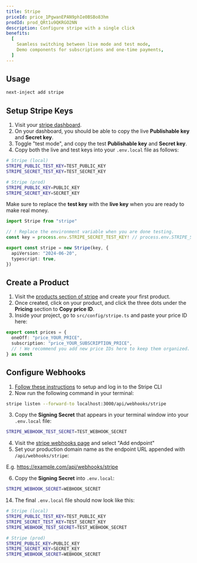```yaml
---
title: Stripe
priceId: price_1PgwanEPAN9phIe0BSBo83hm
prodId: prod_QRt1u9QKRGO2NN
description: Configure stripe with a single click
benefits:
  [
    Seamless switching between live mode and test mode,
    Demo components for subscriptions and one-time payments,
  ]
---
```



## Usage

```bash
next-inject add stripe
```

## Setup Stripe Keys

1. Visit your [stripe dashboard](https://dashboard.stripe.com/dashboard).
2. On your dashboard, you should be able to copy the live **Publishable key** and **Secret key**.
3. Toggle "test mode", and copy the test **Publishable key** and **Secret key**.
4. Copy both the live and test keys into your `.env.local` file as follows:

```bash title=".env.local"
# Stripe (local)
STRIPE_PUBLIC_TEST_KEY=TEST_PUBLIC_KEY
STRIPE_SECRET_TEST_KEY=TEST_SECRET_KEY

# Stripe (prod)
STRIPE_PUBLIC_KEY=PUBLIC_KEY
STRIPE_SECRET_KEY=SECRET_KEY
```

<Callout title="Tip" type="info">
  
Make sure to replace the **test key** with the **live key** when you are ready to make real money.

```ts title="src/lib/stripe.ts"
import Stripe from "stripe"

// ! Replace the environment variable when you are done testing.
const key = process.env.STRIPE_SECRET_TEST_KEY! // process.env.STRIPE_SECRET_KEY!

export const stripe = new Stripe(key, {
  apiVersion: "2024-06-20",
  typescript: true,
})
```

</Callout>

## Create a Product

1. Visit the [products section of stripe](https://dashboard.stripe.com/products) and create your first product.
2. Once created, click on your product, and click the three dots under the **Pricing** section to **Copy price ID**.
3. Inside your project, go to `src/config/stripe.ts` and paste your price ID here:

```ts title="src/config/stripe.ts"
export const prices = {
  oneOff: "price_YOUR_PRICE",
  subscription: "price_YOUR_SUBSCRIPTION_PRICE",
  // ! We recommend you add new price IDs here to keep them organized.
} as const
```

## Configure Webhooks

1. [Follow these instructions](https://stripe.com/docs/stripe-cli) to setup and log in to the Stripe CLI
2. Now run the following command in your terminal:

```bash
stripe listen --forward-to localhost:3000/api/webhooks/stripe
```

3. Copy the **Signing Secret** that appears in your terminal window into your `.env.local` file:

```bash title=".env.local"
STRIPE_WEBHOOK_TEST_SECRET=TEST_WEBHOOK_SECRET
```

4. Visit the [stripe webhooks page](https://dashboard.stripe.com/webhooks) and select "Add endpoint"
5. Set your production domain name as the endpoint URL appended with `/api/webhooks/stripe`:

E.g. https://example.com/api/webhooks/stripe

6. Copy the **Signing Secret** into `.env.local`:

```bash title=".env.local"
STRIPE_WEBHOOK_SECRET=WEBHOOK_SECRET
```

14. The final `.env.local` file should now look like this:

```bash title=".env.local"
# Stripe (local)
STRIPE_PUBLIC_TEST_KEY=TEST_PUBLIC_KEY
STRIPE_SECRET_TEST_KEY=TEST_SECRET_KEY
STRIPE_WEBHOOK_TEST_SECRET=TEST_WEBHOOK_SECRET

# Stripe (prod)
STRIPE_PUBLIC_KEY=PUBLIC_KEY
STRIPE_SECRET_KEY=SECRET_KEY
STRIPE_WEBHOOK_SECRET=WEBHOOK_SECRET
```
